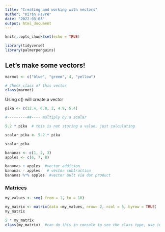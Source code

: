 ```yaml
---
title: "Creating and working with vectors"
author: "Kiran Favre"
date: "2022-08-03"
output: html_document
---
```


```r
knitr::opts_chunk$set(echo = TRUE)
```

```r
library(tidyverse)
library(palmerpenguins)
```

## Let's make some vectors!

```r
marmot <- c("blue", "green", 4, "yellow")

# Check class of this vector
class(marmot)
```

Using c() will create a vector

```r
pika <- c(12.4, 6.8, 2, 4.9, 5.4)

#---------##---- multiply by a scalar

5.2 * pika  # this is not storing a value, just calculating

scalar_pika <- 5.2 * pika

scalar_pika

```


```r
bananas <- c(1, 2, 3)  
apples <- c(6, 7, 8)

bananas + apples  #vector addition
bananas - apples   # vector subtraction
bananas %*% apples  #vector mult via dot product

```


### Matrices 
```r
my_values <- seq( from = 1, to = 10)

my_matrix <- matrix(data =my_values, nrow= 2, ncol = 5, byrow = TRUE)
my_matrix

5 * my_matrix
class(my_matrix)  #can do this in console to see the class type, use in console
```


